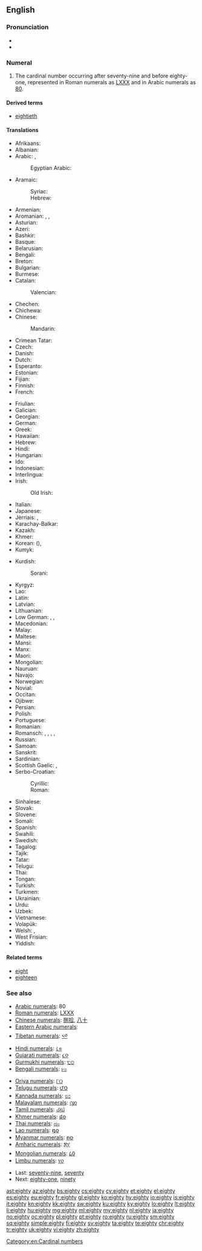 ==English==

===Pronunciation===
* {{audio|en-us-eighty.ogg|Audio (US)}}
* {{rhymes|eɪti}}

===Numeral===
{{head|en|numeral}}

# The cardinal number occurring after seventy-nine and before eighty-one, represented in Roman numerals as [[LXXX]] and in Arabic numerals as [[80]].

====Derived terms====
* [[eightieth]]

====Translations====
{{trans-top|80}}
* Afrikaans: {{t|af|tagtig}}
* Albanian: {{t|sq|tetëdhjetë}}
* Arabic: {{t|ar|ثَمانِينَ|tr=ṯamānīn|sc=Arab}}, {{qualifier|only nominative, formal}} {{t|ar|ثَمانُونَ|tr=ṯamānūn|sc=Arab}}
*: Egyptian Arabic: {{t|arz|تمنين|tr=tamanīn|sc=Arab}}
* Aramaic:
*: Syriac: {{t|syc|ܬܡܢܐܝܢ|tr=tmān'īn|c}}
*: Hebrew: {{t|arc|תמנאין|tr=tmān'īn|c}}
* Armenian: {{t|hy|ութսուն|sc=Armn}}
* Aromanian: {{t|rup|opdzãts}}, {{t|rup|optdzãtsi}}, {{t|rup|ubdzãts}}
* Asturian: {{t+|ast|ochenta}}
* Azeri: {{t+|az|səksən}}
* Bashkir: {{t|ba|һикһән|sc=Cyrl}}
* Basque: {{t+|eu|laurogei}}
* Belarusian: {{t|be|восемдзесят|tr=vósemdzesjat|sc=Cyrl}}
* Bengali: {{t|bn|আশি|tr=ashi|sc=Beng}}
* Breton: {{t+|br|pevar-ugent}}
* Bulgarian: {{t|bg|осемдесет|tr=ósemdeset|sc=Cyrl}}
* Burmese: {{t|my|ရှစ်ဆယ်|tr=shit-hsè|sc=Mymr}}
* Catalan: {{t+|ca|vuitanta}}
*: Valencian: {{t+|ca|huitanta}}
* Chechen: {{t|ce|дезткъа}}
* Chichewa: {{t|ny|makumi asanu ndiatatu}}
* Chinese:
*: Mandarin: {{t+|cmn|八十|tr=bāshí|sc=Hani}}
* Crimean Tatar: {{t|crh|seksen}}
* Czech: {{t+|cs|osmdesát}}
* Danish: {{t+|da|firs}}
* Dutch: {{t+|nl|tachtig|f}}
* Esperanto: {{t|eo|okdek}}
* Estonian: {{t+|et|kaheksakümmend}}
* Fijian: {{t|fj|walu saga vulu}}
* Finnish: {{t|fi|kahdeksankymmentä}}
* French: <!-- xte chokes on this. -->
*: {{qualifier|France, Quebec, Belgium, Luxemburg, part of Switzerland}} {{t+|fr|quatre-vingts}}
*: {{qualifier|former word, Switzerland}} {{t+|fr|octante}}
*: {{qualifier|part of Switzerland}} {{t+|fr|huitante}}
* Friulian: {{t|fur|otante}}
* Galician: {{t+|gl|oitenta}}
* Georgian: {{t|ka|ოთხმოცი}}
* German: {{t+|de|achtzig|f}}
* Greek: {{t+|el|ογδόντα}}
* Hawaiian: {{t|haw|kanawalu}}
* Hebrew: {{t|he|שְׁמוֹנִים|m|f|tr=shmoním|sc=Hebr}}
* Hindi: {{t+|hi|अस्सी|tr=assī|sc=Deva}}
* Hungarian: {{t+|hu|nyolcvan}}
* Ido: {{t+|io|okadek}}
* Indonesian: {{t|id|delapan puluh}}
* Interlingua: {{t|ia|octanta}}
* Irish: {{t+|ga|ochtó}}
*: Old Irish: {{t|sga|ochtmoga}}
* Italian: {{t+|it|ottanta}}
* Japanese: {{t+|ja|八十|tr=はちじゅう, hachijū|sc=Jpan}}
* Jèrriais: {{t|roa-jer|huiptante}}, {{t|roa-jer|quatre-vîngts}}
* Karachay-Balkar: {{t|krc|сексен|tr=seksen|sc=Cyrl}}
* Kazakh: {{t+|kk|сексен|tr=seksen|sc=Cyrl}}
* Khmer: {{t+|km|ប៉ែតសិប|tr=pɐət səp|sc=Khmr}}
* Korean: {{t+|ko|팔십|tr=palsip|sc=Kore}} ({{t+|ko|八十|sc=Kore}}), {{t+|ko|여든|tr=yeodeun|sc=Kore}}
* Kumyk: {{t|kum|сексен|tr=seksen|sc=Cyrl}}
{{trans-mid}}
* Kurdish:
*: Sorani: {{t+|ku|هه‌شتا}}
* Kyrgyz: {{t+|ky|сексен|tr=seksen|sc=Cyrl}}
* Lao: {{t|lo|ແປດສິບ|tr=pɛ̏ːt síp|sc=Laoo}}
* Latin: {{t|la|octōgintā}}
* Latvian: {{t+|lv|astoņdesmit}}
* Lithuanian: {{t+|lt|aštuoniasdešimt}}
* Low German: {{t|nds|achttig}} {{qualifier|etymological spelling}}, {{t|nds|achtig}}, {{t|nds|tachentig}}
* Macedonian: {{t|mk|осумдесет|tr=osúmdeset}}
* Malay: {{t|ms|lapan puluh}}
* Maltese: {{t|mt|tmenin}}
* Mansi: {{t|mns|нёлсат|tr=ɲolsat}}
* Manx: {{t|gv|kiare feed}}
* Maori: {{t+|mi|waru tekau}}
* Mongolian: {{t|mn|ная|tr=naja|sc=Cyrl}}
* Nauruan: {{t|na|aojomo}}
* Navajo: {{t|nv|tseebídiin|sc=nv-Latn}}
* Norwegian: {{t+|no|åtti}}
* Novial: {{t|nov|otanti}}
* Occitan: {{t+|oc|ochanta}}
* Ojibwe: {{t|oj|nishwaasimidana}}
* Persian: {{t+|fa|هشتاد|tr=haštâd}}
* Polish: {{t+|pl|osiemdziesiąt}}
* Portuguese: {{t+|pt|oitenta}}
* Romanian: {{t+|ro|optzeci}}
* Romansch: {{t|rm|otganta}}, {{t|rm|otgonta}}, {{t|rm|otgànta}}, {{t|rm|ochaunta}}, {{t|rm|ottanta}}
* Russian: {{t+|ru|восемьдесят|tr=vósemʹdesjat|sc=Cyrl}}
* Samoan: {{t|sm|valugafulu}}
* Sanskrit: {{t|sa|अशीति|tr=aśītí|sc=Deva}}
* Sardinian: {{t|sc|otanta}}
* Scottish Gaelic: {{qualifier|old system}} {{t|gd|ceithir}} {{t|gd|fichead}}, {{qualifier|new system}} {{t|gd|ochdad}}
* Serbo-Croatian:
*: Cyrillic: {{t|sh|осамдесет}}
*: Roman: {{t|sh|osamdeset}}
* Sinhalese: {{t|si|අසූව|tr=asoova|sc=Sinh}}
* Slovak: {{t|sk|osemdesiat}}
* Slovene: {{t+|sl|osemdeset}}
* Somali: {{t|so|Sideedan}}
* Spanish: {{t+|es|ochenta}}
* Swahili: {{t+|sw|themanini}}
* Swedish: {{t+|sv|åttio}}
* Tagalog: {{t+|tl|labingwalo}}
* Tajik: {{t|tg|хаштод|tr=haštod|sc=Cyrl}}
* Tatar: {{t+|tt|сиксән|tr=siksän|sc=Cyrl}}
* Telugu: {{t+|te|ఎనభై|tr=enabhai}}
* Thai: {{t|th|แปดสิบ|tr=bpàet sìp|sc=Thai}}
* Tongan: {{t|to|valungofulu}}
* Turkish: {{t+|tr|seksen}}
* Turkmen: {{t+|tk|segsen}}
* Ukrainian: {{t+|uk|вісімдесят|tr=vísimdesjat|sc=Cyrl}}
* Urdu: {{t|ur|اسی|tr=assī|sc=ur-Arab}}
* Uzbek: {{t|uz|sakson}}
* Vietnamese: {{t+|vi|tám mươi}}
* Volapük: {{t+|vo|jöldeg}}
* Welsh: {{qualifier|vigesimal, traditional}} {{t+|cy|pedwar ugain}}, {{qualifier|decimal}} {{t+|cy|wyth deg}}
* West Frisian: {{t|fy|tachtich}}
* Yiddish: {{t|yi|אַכציק|tr=akhtsik|sc=Hebr}}
{{trans-bottom}}

====Related terms====
* [[eight]]
* [[eighteen]]

===See also===
{{rel-top|Symbols for eighty in various numeral systems}}
* [[w:Arabic numerals|Arabic numerals]]: 80
* [[w:Roman numerals|Roman numerals]]: [[LXXX]]
* [[w:Chinese numerals|Chinese numerals]]: [[捌]][[拾]], [[八]][[十]]
* [[w:Eastern Arabic numerals|Eastern Arabic numerals]]: {{l|mul|sc=Arab|٨٠}}
* [[w:Indian numerals|Tibetan numerals]]: [[༨༠]]
* [[w:Indian numerals|Hindi numerals]]: [[८०]]
* [[w:Indian numerals|Gujarati numerals]]: [[૮૦]]
* [[w:Indian numerals|Gurmukhi numerals]]: [[੮੦]]
* [[w:Indian numerals|Bengali numerals]]: [[৮০]]
{{mid2}}
* [[w:Indian numerals|Oriya numerals]]: [[୮୦]]
* [[w:Indian numerals|Telugu numerals]]: [[౮౦]]
* [[w:Indian numerals|Kannada numerals]]: [[೮೦]]
* [[w:Indian numerals|Malayalam numerals]]: [[൮൦]]
* [[w:Indian numerals|Tamil numerals]]: [[௮௰]]
* [[w:Khmer script|Khmer numerals]]: [[៨០]]
* [[w:Thai numerals|Thai numerals]]: [[๘๐]]
* [[w:Lao alphabet|Lao numerals]]: [[໘໐]]
* [[w:Burmese alphabet|Myanmar numerals]]: [[၈၀]]
* [[w:Amharic language|Amharic numerals]]: [[፰፲]]
* [[w:Mongolian alphabet|Mongolian numerals]]: [[᠘᠐]]
* [[w:Limbu language|Limbu numerals]]: [[᥎᥆]]
{{rel-bottom}}
* Last: [[seventy-nine]], [[seventy]]
* Next: [[eighty-one]], [[ninety]]

[[Category:en:Cardinal numbers]]

[[ast:eighty]]
[[az:eighty]]
[[bs:eighty]]
[[cs:eighty]]
[[cy:eighty]]
[[et:eighty]]
[[el:eighty]]
[[es:eighty]]
[[eu:eighty]]
[[fr:eighty]]
[[gl:eighty]]
[[ko:eighty]]
[[hy:eighty]]
[[io:eighty]]
[[is:eighty]]
[[it:eighty]]
[[kn:eighty]]
[[kk:eighty]]
[[sw:eighty]]
[[ku:eighty]]
[[ky:eighty]]
[[lo:eighty]]
[[lt:eighty]]
[[li:eighty]]
[[hu:eighty]]
[[mg:eighty]]
[[ml:eighty]]
[[my:eighty]]
[[nl:eighty]]
[[ja:eighty]]
[[no:eighty]]
[[oc:eighty]]
[[pl:eighty]]
[[pt:eighty]]
[[ro:eighty]]
[[ru:eighty]]
[[sm:eighty]]
[[sq:eighty]]
[[simple:eighty]]
[[fi:eighty]]
[[sv:eighty]]
[[ta:eighty]]
[[te:eighty]]
[[chr:eighty]]
[[tr:eighty]]
[[uk:eighty]]
[[vi:eighty]]
[[zh:eighty]]
